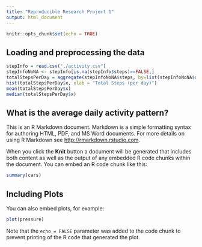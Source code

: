 ```yaml
---
title: "Reproducible Research Project 1"
output: html_document
---
```

```r
knitr::opts_chunk$set(echo = TRUE)
```
## Loading and preprocessing the data
```r
stepInfo = read.csv("./activity.csv")
stepInfoNoNA <- stepInfo[is.na(stepInfo$steps)==FALSE,]
totalStepsPerDay = aggregate(stepInfoNoNA$steps, by=list(stepInfoNoNA$date), FUN=sum)
hist(totalStepsPerDay$x, xlab = "Total Steps (per day)")
mean(totalStepsPerDay$x)
median(totalStepsPerDay$x)
```
## What is the average daily activity pattern?

This is an R Markdown document. Markdown is a simple formatting syntax for authoring HTML, PDF, and MS Word documents. For more details on using R Markdown see <http://rmarkdown.rstudio.com>.

When you click the **Knit** button a document will be generated that includes both content as well as the output of any embedded R code chunks within the document. You can embed an R code chunk like this:

```r
summary(cars)
```

## Including Plots

You can also embed plots, for example:

```r
plot(pressure)
```

Note that the `echo = FALSE` parameter was added to the code chunk to prevent printing of the R code that generated the plot.

